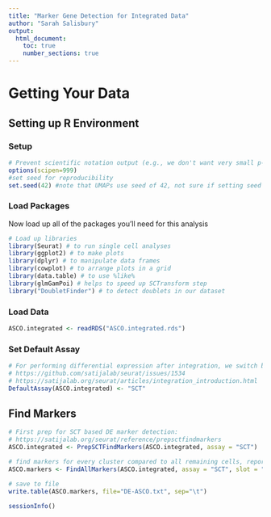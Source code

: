 ```yaml
---
title: "Marker Gene Detection for Integrated Data"
author: "Sarah Salisbury"
output:
  html_document:
    toc: true
    number_sections: true
---
```


# Getting Your Data

## Setting up R Environment

### Setup
```r
# Prevent scientific notation output (e.g., we don't want very small p-values to be output as say 10^-9)
options(scipen=999)
#set seed for reproducibility
set.seed(42) #note that UMAPs use seed of 42, not sure if setting seed here overrides this.
```

### Load Packages

Now load up all of the packages you'll need for this analysis

```r
# Load up libraries
library(Seurat) # to run single cell analyses
library(ggplot2) # to make plots
library(dplyr) # to manipulate data frames
library(cowplot) # to arrange plots in a grid
library(data.table) # to use %like%
library(glmGamPoi) # helps to speed up SCTransform step
library("DoubletFinder") # to detect doublets in our dataset
```

### Load Data

```r
ASCO.integrated <- readRDS("ASCO.integrated.rds")
```

### Set Default Assay

```r
# For performing differential expression after integration, we switch back to the SCT data
# https://github.com/satijalab/seurat/issues/1534
# https://satijalab.org/seurat/articles/integration_introduction.html
DefaultAssay(ASCO.integrated) <- "SCT"
```

## Find Markers

```r
# First prep for SCT based DE marker detection:
# https://satijalab.org/seurat/reference/prepsctfindmarkers
ASCO.integrated <- PrepSCTFindMarkers(ASCO.integrated, assay = "SCT")

# find markers for every cluster compared to all remaining cells, report only the positive ones, run a logistic regression model with sample as a latent variable (see: https://github.com/satijalab/seurat/issues/1057), use "SCT" assay and the "data" slot: https://satijalab.org/seurat/articles/sctransform_v2_vignette.html
ASCO.markers <- FindAllMarkers(ASCO.integrated, assay = "SCT", slot = "data", only.pos = TRUE, min.pct = 0.25, return.thresh = 0.01, pseudocount.use = 0.001, logfc.threshold = 0.25, test.use = "LR", latent.vars = "orig.ident")

# save to file
write.table(ASCO.markers, file="DE-ASCO.txt", sep="\t")
```

```r
sessionInfo()
```
